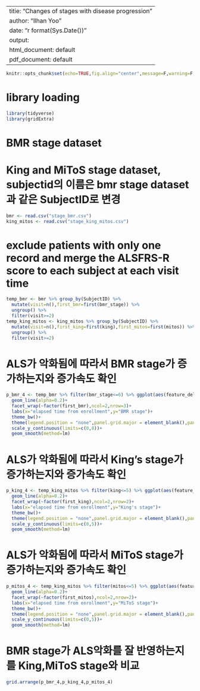 ---
titie: "Changes of stages with disease progression"
author: "Ilhan Yoo"
date: "r format(Sys.Date())"
output:
  html_document: default
  pdf_document: default
 ---
 
```{r setup, include=FALSE}
knitr::opts_chunk$set(echo=TRUE,fig.align="center",message=F,warning=F,dpi=300,dev="tiff")
```



# library loading
```{r}
library(tidyverse)
library(gridExtra)
```



# BMR stage dataset
# King and MiToS stage dataset, subjectid의 이름은 bmr stage dataset과 같은 SubjectID로 변경 
```{r}
bmr <- read.csv("stage_bmr.csv")
king_mitos <- read.csv("stage_king_mitos.csv")
```



# exclude patients with only one record and merge the ALSFRS-R score to each subject at each visit time 
```{r}
temp_bmr <- bmr %>% group_by(SubjectID) %>% 
  mutate(visit=n(),first_bmr=first(bmr_stage)) %>% 
  ungroup() %>% 
  filter(visit>=2)
temp_king_mitos <- king_mitos %>% group_by(SubjectID) %>% 
  mutate(visit=n(),first_king=first(king),first_mitos=first(mitos)) %>% 
  ungroup() %>% 
  filter(visit>=2) 
```



# ALS가 악화됨에 따라서 BMR stage가 증가하는지와 증가속도 확인
```{r}
p_bmr_4 <- temp_bmr %>% filter(bmr_stage<=6) %>% ggplot(aes(feature_delta,bmr_stage,col=factor(first_bmr),group=factor(SubjectID)))+
  geom_line(alpha=0.2)+
  facet_wrap(~factor(first_bmr),ncol=2,nrow=3)+
  labs(x="elapsed time from enrollment",y="BMR stage")+
  theme_bw()+
  theme(legend.position = "none",panel.grid.major = element_blank(),panel.grid.minor = element_blank())+
  scale_y_continuous(limits=c(0,8))+
  geom_smooth(method=lm) 
```



# ALS가 악화됨에 따라서 King's stage가 증가하는지와 증가속도 확인
```{r}
p_king_4 <- temp_king_mitos %>% filter(king<=5) %>% ggplot(aes(feature_delta,king,col=factor(first_king),group=factor(SubjectID)))+
  geom_line(alpha=0.2)+
  facet_wrap(~factor(first_king),ncol=2,nrow=2)+
  labs(x="elapsed time from enrollment",y="King's stage")+
  theme_bw()+
  theme(legend.position = "none",panel.grid.major = element_blank(),panel.grid.minor = element_blank())+
  scale_y_continuous(limits=c(0,5))+
  geom_smooth(method=lm) 
```



# ALS가 악화됨에 따라서 MiToS stage가 증가하는지와 증가속도 확인
```{r}
p_mitos_4 <- temp_king_mitos %>% filter(mitos<=5) %>% ggplot(aes(feature_delta,mitos,col=factor(first_mitos),group=factor(SubjectID)))+
  geom_line(alpha=0.2)+
  facet_wrap(~factor(first_mitos),ncol=2,nrow=2)+
  labs(x="elapsed time from enrollment",y="MiToS stage")+
  theme_bw()+
  theme(legend.position = "none",panel.grid.major = element_blank(),panel.grid.minor = element_blank())+
  scale_y_continuous(limits=c(0,5))+
  geom_smooth(method=lm) 
```

# BMR stage가 ALS악화를 잘 반영하는지를 King,MiToS stage와 비교
```{r fig.height=10}
grid.arrange(p_bmr_4,p_king_4,p_mitos_4)
```